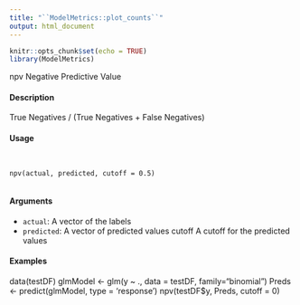 ```yaml
---
title: "``ModelMetrics::plot_counts``"
output: html_document
---
```


```r
knitr::opts_chunk$set(echo = TRUE)
library(ModelMetrics)
```

npv Negative Predictive Value

#### Description  

True Negatives / (True Negatives + False Negatives)

#### Usage  
<pre><code>

npv(actual, predicted, cutoff = 0.5)

</code></pre>
#### Arguments

* ``actual``: A vector of the labels
* ``predicted``:  A vector of predicted values
cutoff A cutoff for the predicted values

#### Examples  

data(testDF)
glmModel <- glm(y ~ ., data = testDF, family="binomial")
Preds <- predict(glmModel, type = 'response')
npv(testDF$y, Preds, cutoff = 0)
